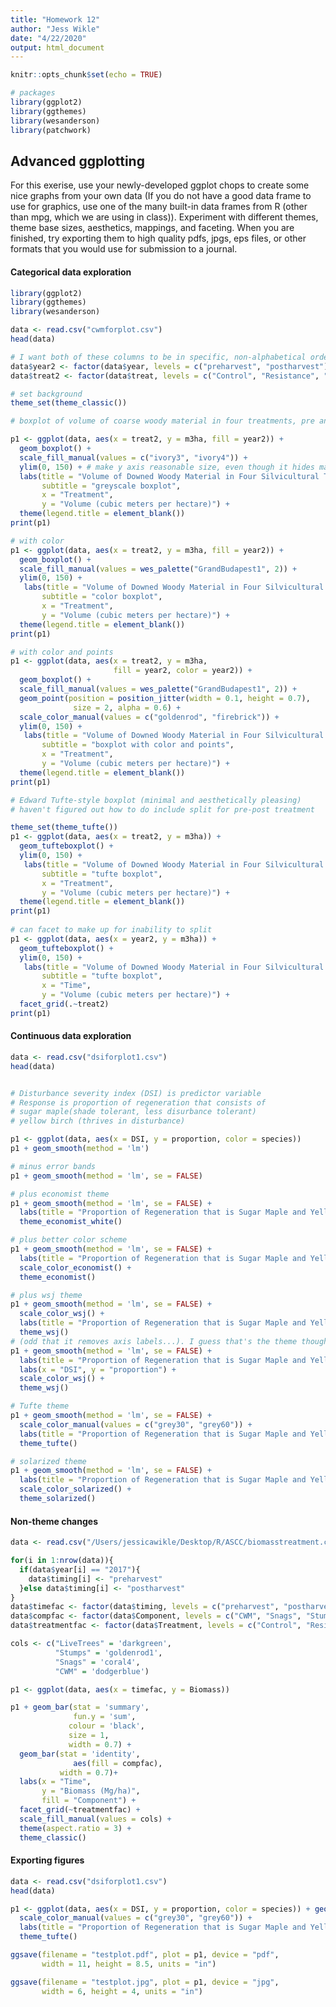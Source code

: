 ```yaml
---
title: "Homework 12"
author: "Jess Wikle"
date: "4/22/2020"
output: html_document
---
```


```r
knitr::opts_chunk$set(echo = TRUE)
```

```r
# packages
library(ggplot2)
library(ggthemes)
library(wesanderson)
library(patchwork)
```

## Advanced ggplotting

For this exerise, use your newly-developed ggplot chops to create some nice graphs from your own data (If you do not have a good data frame to use for graphics, use one of the many built-in data frames from R (other than mpg, which we are using in class)). Experiment with different themes, theme base sizes, aesthetics, mappings, and faceting. When you are finished, try exporting them to high quality pdfs, jpgs, eps files, or other formats that you would use for submission to a journal.

#### Categorical data exploration
```r
library(ggplot2)
library(ggthemes)
library(wesanderson)

data <- read.csv("cwmforplot.csv")
head(data)

# I want both of these columns to be in specific, non-alphabetical order
data$year2 <- factor(data$year, levels = c("preharvest", "postharvest"))
data$treat2 <- factor(data$treat, levels = c("Control", "Resistance", "Resilience", "Transition"))

# set background
theme_set(theme_classic())

# boxplot of volume of coarse woody material in four treatments, pre and post-treatment, grayscale(ish)

p1 <- ggplot(data, aes(x = treat2, y = m3ha, fill = year2)) +
  geom_boxplot() +
  scale_fill_manual(values = c("ivory3", "ivory4")) +
  ylim(0, 150) + # make y axis reasonable size, even though it hides major outliers
  labs(title = "Volume of Downed Woody Material in Four Silvicultural Treatments",
       subtitle = "greyscale boxplot",
       x = "Treatment",
       y = "Volume (cubic meters per hectare)") +
  theme(legend.title = element_blank())
print(p1)

# with color
p1 <- ggplot(data, aes(x = treat2, y = m3ha, fill = year2)) +
  geom_boxplot() +
  scale_fill_manual(values = wes_palette("GrandBudapest1", 2)) +
  ylim(0, 150) +
   labs(title = "Volume of Downed Woody Material in Four Silvicultural Treatments",
       subtitle = "color boxplot",
       x = "Treatment",
       y = "Volume (cubic meters per hectare)") +
  theme(legend.title = element_blank())
print(p1)

# with color and points
p1 <- ggplot(data, aes(x = treat2, y = m3ha, 
                       fill = year2, color = year2)) +
  geom_boxplot() +
  scale_fill_manual(values = wes_palette("GrandBudapest1", 2)) +
  geom_point(position = position_jitter(width = 0.1, height = 0.7),
              size = 2, alpha = 0.6) +
  scale_color_manual(values = c("goldenrod", "firebrick")) +
  ylim(0, 150) +
   labs(title = "Volume of Downed Woody Material in Four Silvicultural Treatments",
       subtitle = "boxplot with color and points",
       x = "Treatment",
       y = "Volume (cubic meters per hectare)") +
  theme(legend.title = element_blank())
print(p1)

# Edward Tufte-style boxplot (minimal and aesthetically pleasing)
# haven't figured out how to do include split for pre-post treatment

theme_set(theme_tufte())
p1 <- ggplot(data, aes(x = treat2, y = m3ha)) +
  geom_tufteboxplot() +
  ylim(0, 150) +
   labs(title = "Volume of Downed Woody Material in Four Silvicultural Treatments",
       subtitle = "tufte boxplot",
       x = "Treatment",
       y = "Volume (cubic meters per hectare)") +
  theme(legend.title = element_blank())
print(p1)
  
# can facet to make up for inability to split
p1 <- ggplot(data, aes(x = year2, y = m3ha)) +
  geom_tufteboxplot() +
  ylim(0, 150) +
   labs(title = "Volume of Downed Woody Material in Four Silvicultural Treatments",
       subtitle = "tufte boxplot",
       x = "Time",
       y = "Volume (cubic meters per hectare)") +
  facet_grid(.~treat2)
print(p1)

```

#### Continuous data exploration
```r
data <- read.csv("dsiforplot1.csv")
head(data)


# Disturbance severity index (DSI) is predictor variable
# Response is proportion of regeneration that consists of 
# sugar maple(shade tolerant, less disurbance tolerant)
# yellow birch (thrives in disturbance)

p1 <- ggplot(data, aes(x = DSI, y = proportion, color = species))
p1 + geom_smooth(method = 'lm')

# minus error bands
p1 + geom_smooth(method = 'lm', se = FALSE)

# plus economist theme
p1 + geom_smooth(method = 'lm', se = FALSE) +
  labs(title = "Proportion of Regeneration that is Sugar Maple and Yellow Birch\n as Predicted by Disturbance Severity") +
  theme_economist_white()

# plus better color scheme
p1 + geom_smooth(method = 'lm', se = FALSE) +
  labs(title = "Proportion of Regeneration that is Sugar Maple and Yellow Birch\n as Predicted by Disturbance Severity") +
  scale_color_economist() +
  theme_economist()

# plus wsj theme 
p1 + geom_smooth(method = 'lm', se = FALSE) +
  scale_color_wsj() +
  labs(title = "Proportion of Regeneration that is Sugar Maple and Yellow Birch\n as Predicted by Disturbance Severity") +
  theme_wsj()
# (odd that it removes axis labels...). I guess that's the theme though
p1 + geom_smooth(method = 'lm', se = FALSE) +
  labs(title = "Proportion of Regeneration that is Sugar Maple and Yellow Birch\n as Predicted by Disturbance Severity") +
  labs(x = "DSI", y = "proportion") +
  scale_color_wsj() +
  theme_wsj()

# Tufte theme
p1 + geom_smooth(method = 'lm', se = FALSE) +
  scale_color_manual(values = c("grey30", "grey60")) +
  labs(title = "Proportion of Regeneration that is Sugar Maple and Yellow Birch\n as Predicted by Disturbance Severity") +
  theme_tufte()

# solarized theme
p1 + geom_smooth(method = 'lm', se = FALSE) +
  labs(title = "Proportion of Regeneration that is Sugar Maple and Yellow Birch\n as Predicted by Disturbance Severity") +
  scale_color_solarized() +
  theme_solarized()
```

#### Non-theme changes
```r
data <- read.csv("/Users/jessicawikle/Desktop/R/ASCC/biomasstreatment.csv", header = T)

for(i in 1:nrow(data)){
  if(data$year[i] == "2017"){
    data$timing[i] <- "preharvest"
  }else data$timing[i] <- "postharvest"
}
data$timefac <- factor(data$timing, levels = c("preharvest", "postharvest"))
data$compfac <- factor(data$Component, levels = c("CWM", "Snags", "Stumps", "LiveTrees"))
data$treatmentfac <- factor(data$Treatment, levels = c("Control", "Resistance", "Resilience", "Transition"))

cols <- c("LiveTrees" = 'darkgreen',
          "Stumps" = 'goldenrod1',
          "Snags" = 'coral4',
          "CWM" = 'dodgerblue')

p1 <- ggplot(data, aes(x = timefac, y = Biomass))

p1 + geom_bar(stat = 'summary', 
              fun.y = 'sum',
             colour = 'black', 
             size = 1, 
             width = 0.7) +
  geom_bar(stat = 'identity', 
              aes(fill = compfac),
           width = 0.7)+
  labs(x = "Time",
       y = "Biomass (Mg/ha)",
       fill = "Component") +
  facet_grid(~treatmentfac) + 
  scale_fill_manual(values = cols) +
  theme(aspect.ratio = 3) +
  theme_classic()
```

#### Exporting figures
```r
data <- read.csv("dsiforplot1.csv")
head(data)

p1 <- ggplot(data, aes(x = DSI, y = proportion, color = species)) + geom_smooth(method = 'lm', se = FALSE) +
  scale_color_manual(values = c("grey30", "grey60")) +
  labs(title = "Proportion of Regeneration that is Sugar Maple and Yellow Birch\n as Predicted by Disturbance Severity") +
  theme_tufte()

ggsave(filename = "testplot.pdf", plot = p1, device = "pdf",
       width = 11, height = 8.5, units = "in")

ggsave(filename = "testplot.jpg", plot = p1, device = "jpg",
       width = 6, height = 4, units = "in")

 
```


